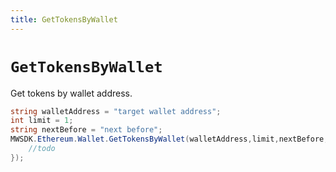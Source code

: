 ```yaml
---
title: GetTokensByWallet
---
```


# `GetTokensByWallet`

Get tokens by wallet address.

```csharp
string walletAddress = "target wallet address";
int limit = 1;
string nextBefore = "next before";
MWSDK.Ethereum.Wallet.GetTokensByWallet(walletAddress,limit,nextBefore,(res) => {
    //todo
});
```